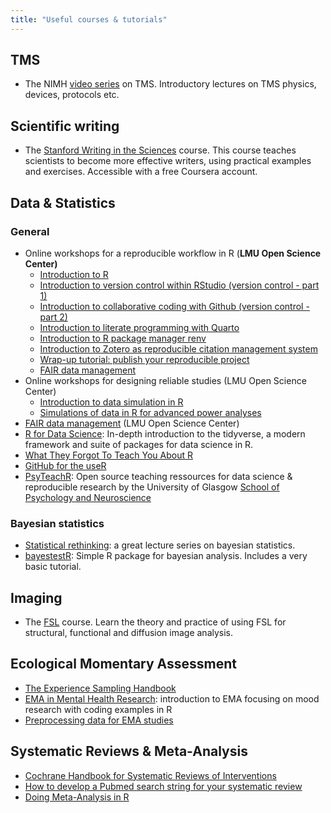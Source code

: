 ```yaml
---
title: "Useful courses & tutorials"
---
```


## TMS

-   The NIMH [video series](https://www.youtube.com/playlist?list=PLV9WJDAawyhbWUi4oWmGAEwE2mWE9S9y0) on TMS. Introductory lectures on TMS physics, devices, protocols etc.

## Scientific writing

-   The [Stanford Writing in the Sciences](https://www.coursera.org/learn/sciwrite) course. This course teaches scientists to become more effective writers, using practical examples and exercises. Accessible with a free Coursera account.

## Data & Statistics

### General

-   Online workshops for a reproducible workflow in R (**LMU Open Science Center)**
    -   [Introduction to R](https://lmu-osc.github.io/introduction-to-R/)
    -   [Introduction to version control within RStudio (version control - part 1)](https://lmu-osc.github.io/Introduction-RStudio-Git-GitHub/)
    -   [Introduction to collaborative coding with Github (version control - part 2)](https://lmu-osc.github.io/Collaborative-RStudio-GitHub/)
    -   [Introduction to literate programming with Quarto](https://lmu-osc.github.io/introduction-to-Quarto/)
    -   [Introduction to R package manager renv](https://lmu-osc.github.io/introduction-to-renv/)
    -   [Introduction to Zotero as reproducible citation management system](https://lmu-osc.github.io/introduction-to-zotero/)
    -   [Wrap-up tutorial: publish your reproducible project](https://lmu-osc.github.io/code-publishing/)
    -   [FAIR data management](https://lmu-osc.github.io/FAIR-Data-Management/)
-   Online workshops for designing reliable studies (LMU Open Science Center)
    -   [Introduction to data simulation in R](https://lmu-osc.github.io/Introduction-Simulations-in-R/)
    -   [Simulations of data in R for advanced power analyses](https://lmu-osc.github.io/Simulations-for-Advanced-Power-Analyses/)
-   [FAIR data management](https://lmu-osc.github.io/FAIR-Data-Management/) (LMU Open Science Center)
-   [R for Data Science](https://r4ds.hadley.nz/): In-depth introduction to the tidyverse, a modern framework and suite of packages for data science in R.
-   [What They Forgot To Teach You About R](https://rstats.wtf/)
-   [GitHub for the useR](https://happygitwithr.com/)
-   [PsyTeachR](https://psyteachr.github.io/): Open source teaching ressources for data science & reproducible research by the University of Glasgow [School of Psychology and Neuroscience](https://www.gla.ac.uk/schools/psychologyneuroscience/)

### Bayesian statistics

-   [Statistical rethinking](https://www.youtube.com/watch?v=FdnMWdICdRs&list=PLDcUM9US4XdPz-KxHM4XHt7uUVGWWVSus): a great lecture series on bayesian statistics.
-   [bayestestR](https://easystats.github.io/bayestestR/index.html): Simple R package for bayesian analysis. Includes a very basic tutorial.

## Imaging

-   The [FSL](https://open.win.ox.ac.uk/pages/fslcourse/website/) course. Learn the theory and practice of using FSL for structural, functional and diffusion image analysis.

## Ecological Momentary Assessment

-   [The Experience Sampling Handbook](https://ppw.kuleuven.be/okp/esmhandbook.php)
-   [EMA in Mental Health Research](https://jruwaard.github.io/aph_ema_handbook/): introduction to EMA focusing on mood research with coding examples in R
-   [Preprocessing data for EMA studies](https://preprocess.esmtools.com)

## Systematic Reviews & Meta-Analysis

-   [Cochrane Handbook for Systematic Reviews of Interventions](https://training.cochrane.org/handbook/current)
-   [How to develop a Pubmed search string for your systematic review](https://www.youtube.com/watch?v=2f9YXwHASnY&t=614s)
-   [Doing Meta-Analysis in R](https://bookdown.org/MathiasHarrer/Doing_Meta_Analysis_in_R/intro.html)
